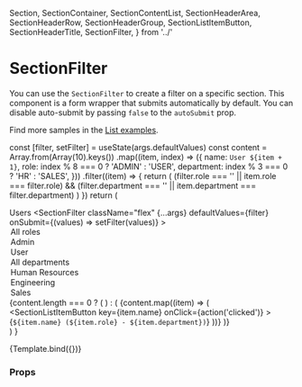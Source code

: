   Section,
  SectionContainer,
  SectionContentList,
  SectionHeaderArea,
  SectionHeaderRow,
  SectionHeaderGroup,
  SectionListItemButton,
  SectionHeaderTitle,
  SectionFilter,
} from '../'

<Meta title="Components/Section/SectionFilter" component={SectionFilter} />

# SectionFilter

You can use the `SectionFilter` to create a filter on a specific section.
This component is a form wrapper that submits automatically by default. You can disable auto-submit by passing `false` to the `autoSubmit` prop.

Find more samples in the [List examples](/docs/examples-list--default-story).

  const [filter, setFilter] = useState(args.defaultValues)
  const content = Array.from(Array(10).keys())
    .map((item, index) => ({
      name: `User ${item + 1}`,
      role: index % 8 === 0 ? 'ADMIN' : 'USER',
      department: index % 3 === 0 ? 'HR' : 'SALES',
    }))
    .filter((item) => {
      return (
        (filter.role === '' || item.role === filter.role) &&
        (filter.department === '' || item.department === filter.department)
      )
    })
  return (
    <Section>
      <SectionHeaderArea>
        <SectionHeaderRow>
          <SectionHeaderTitle>Users</SectionHeaderTitle>
          <SectionFilter
            className="flex"
            {...args}
            defaultValues={filter}
            onSubmit={(values) => setFilter(values)}
          >
            <SectionHeaderGroup>
              <SelectFormField
                id="role"
                name="role"
                variant={FormVariant.transparent}
              >
                <Option value="">All roles</Option>
                <Option value="ADMIN">Admin</Option>
                <Option value="USER">User</Option>
              </SelectFormField>
              <SelectFormField
                id="department"
                name="department"
                variant={FormVariant.transparent}
              >
                <Option value="">All departments</Option>
                <Option value="HR">Human Resources</Option>
                <Option value="IT">Engineering</Option>
                <Option value="SALES">Sales</Option>
              </SelectFormField>
            </SectionHeaderGroup>
          </SectionFilter>
        </SectionHeaderRow>
      </SectionHeaderArea>
      <SectionContainer>
        {content.length === 0 ? (
          <SectionContentEmpty
            title="No users found"
            text="There are no items in this list at the moment."
          />
        ) : (
          <SectionContentList>
            {content.map((item) => (
              <SectionListItemButton
                key={item.name}
                onClick={action('clicked')}
              >
                {`${item.name} (${item.role} - ${item.department})`}
              </SectionListItemButton>
            ))}
          </SectionContentList>
        )}
      </SectionContainer>
    </Section>
  )
}

<Canvas>
  <Story
    name="Default"
    args={{
      autoSubmit: undefined,
      defaultValues: {
        role: '',
        department: '',
      },
    }}
    argTypes={{
      onSubmit: { control: false },
      children: { control: false },
    }}
  >
    {Template.bind({})}
  </Story>
</Canvas>

### Props

<ArgsTable story="Default" />
